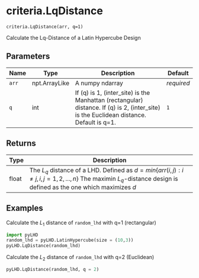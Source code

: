 # criteria.LqDistance { #pyLHD.criteria.LqDistance }

`criteria.LqDistance(arr, q=1)`

Calculate the Lq-Distance of a Latin Hypercube Design

## Parameters

| Name   | Type          | Description                                                                                                                             | Default    |
|--------|---------------|-----------------------------------------------------------------------------------------------------------------------------------------|------------|
| `arr`  | npt.ArrayLike | A numpy ndarray                                                                                                                         | _required_ |
| `q`    | int           | If (q) is 1, (inter_site) is the Manhattan (rectangular) distance. If (q) is 2, (inter_site) is the Euclidean distance. Default is q=1. | `1`        |

## Returns

| Type   | Description                                                                                                                                                                  |
|--------|------------------------------------------------------------------------------------------------------------------------------------------------------------------------------|
| float  | The $L_q$ distance of a LHD. Defined as $d = min \{ arr(i,j) : i  \neq j, \, i,j = 1,2,...,n \}$ The maximin $L_q$-distance design is defined as the one which maximizes $d$ |

## Examples



Calculate the $L_1$ distance of `random_lhd` with q=1 (rectangular)
```python
import pyLHD
random_lhd = pyLHD.LatinHypercube(size = (10,3))
pyLHD.LqDistance(random_lhd)
``` 

Calculate the $L_2$ distance of `random_lhd` with q=2 (Euclidean)
```python
pyLHD.LqDistance(random_lhd, q = 2)
```
